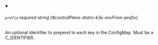
<details className="config-field" data-expandable="false" open>
<summary>

###### `prefix` <span className="config-field-required" data-required="false">required</span> <span className="config-field-type">string</span> <span className="config-field-default"></span> <span className="config-field-enum"></span> {#controlPlane-distro-k3s-envFrom-prefix}

An optional identifier to prepend to each key in the ConfigMap. Must be a C_IDENTIFIER.

</summary>



</details>
